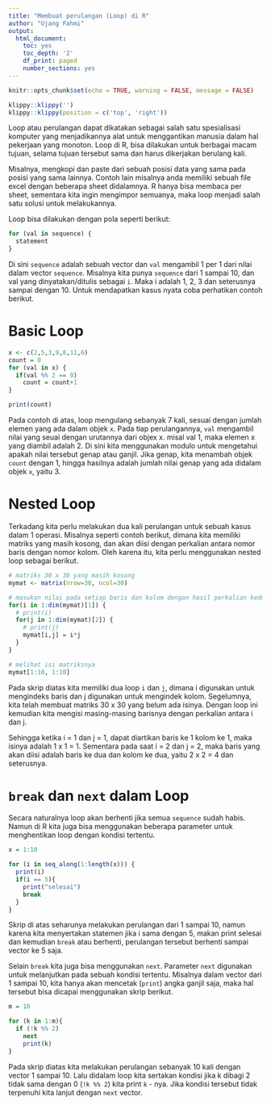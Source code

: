```yaml
---
title: "Membuat perulangan (Loop) di R"
author: "Ujang Fahmi"
output:
  html_document:
    toc: yes
    toc_depth: '2'
    df_print: paged
    number_sections: yes
---
```


```r
knitr::opts_chunk$set(echo = TRUE, warning = FALSE, message = FALSE)
```

```r
klippy::klippy('')
klippy::klippy(position = c('top', 'right'))
```

Loop atau perulangan dapat dikatakan sebagai salah satu spesialisasi komputer yang menjadikannya alat untuk menggantikan manusia dalam hal pekerjaan yang monoton. Loop di R, bisa dilakukan untuk berbagai macam tujuan, selama tujuan tersebut sama dan harus dikerjakan berulang kali. 

Misalnya, mengkopi dan paste dari sebuah posisi data yang sama pada posisi yang sama lainnya. Contoh lain misalnya anda memiliki sebuah file excel dengan beberapa sheet didalamnya. R hanya bisa membaca per sheet, sementara kita ingin mengimpor semuanya, maka loop menjadi salah satu solusi untuk melakukannya. 

Loop bisa dilakukan dengan pola seperti berikut: 

```r
for (val in sequence) {
  statement
}
```

Di sini `sequence` adalah sebuah vector dan `val` mengambil 1 per 1 dari nilai dalam vector `sequence`. Misalnya kita punya `sequence` dari 1 sampai 10, dan val yang dinyatakan/ditulis sebagai `i`. Maka i adalah 1, 2, 3 dan seterusnya sampai dengan 10. Untuk mendapatkan kasus nyata coba perhatikan contoh berikut. 

# Basic Loop

```r
x <- c(2,5,3,9,8,11,6)
count = 0
for (val in x) {
  if(val %% 2 == 0)
    count = count+1
}

print(count)
```

Pada contoh di atas, loop mengulang sebanyak 7 kali, sesuai dengan jumlah elemen yang ada dalam objek `x`. Pada tiap perulangannya, `val` mengambil nilai yang seuai dengan urutannya dari objex x. misal val 1, maka elemen x yang diambil adalah 2. Di sini kita menggunakan modulo untuk mengetahui apakah nilai tersebut genap atau ganjil. Jika genap, kita menambah objek `count` dengan 1, hingga hasilnya adalah jumlah nilai genap yang ada didalam objek `x`, yaitu 3. 

# Nested Loop

Terkadang kita perlu melakukan dua kali perulangan untuk sebuah kasus dalam 1 operasi. Misalnya seperti contoh berikut, dimana kita memiliki matriks yang masih kosong, dan akan diisi dengan perkalian antara nomor baris dengan nomor kolom. Oleh karena itu, kita perlu menggunakan nested loop sebagai berikut. 

```r
# matriks 30 x 30 yang masih kosong
mymat <- matrix(nrow=30, ncol=30)

# masukan nilai pada setiap baris dan kolom dengan hasil perkalian keduanya
for(i in 1:dim(mymat)[1]) {
  # print(i)
  for(j in 1:dim(mymat)[2]) {
    # print(j)
    mymat[i,j] = i*j
  }
}

# melihat isi matriksnya
mymat[1:10, 1:10]
```

Pada skrip diatas kita memiliki dua loop `i` dan `j`, dimana i digunakan untuk mengindeks baris dan j digunakan untuk mengindek kolom. Segelumnya, kita telah membuat matriks 30 x 30 yang belum ada isinya. Dengan loop ini kemudian kita mengisi masing-masing barisnya dengan perkalian antara i dan j. 

Sehingga ketika i = 1 dan j = 1, dapat diartikan baris ke 1 kolom ke 1, maka isinya adalah 1 x 1 = 1. Sementara pada saat i = 2 dan j = 2, maka baris yang akan diisi adalah baris ke dua dan kolom ke dua, yaitu 2 x 2 = 4 dan seterusnya. 

# `break` dan `next` dalam Loop

Secara naturalnya loop akan berhenti jika semua `sequence` sudah habis. Namun di R kita juga bisa menggunakan beberapa parameter untuk menghentikan loop dengan kondisi tertentu.

```r
x = 1:10

for (i in seq_along(1:length(x))) {
  print(i)
  if(i == 5){
    print("selesai")
    break
  }
}
```

Skrip di atas seharunya melakukan perulangan dari 1 sampai 10, namun karena kita menyertakan statemen jika i sama dengan 5, makan print selesai dan kemudian `break` atau berhenti, perulangan tersebut berhenti sampai vector ke 5 saja. 

Selain `break` kita juga bisa menggunakan `next`. Parameter `next` digunakan untuk melanjutkan pada sebuah kondisi tertentu. Misalnya dalam vector dari 1 sampai 10, kita hanya akan mencetak (`print`) angka ganjil saja, maka hal tersebut bisa dicapai menggunakan skrip berikut. 

```r
m = 10

for (k in 1:m){
  if (!k %% 2)
    next
    print(k)
}
```

Pada skrip diatas kita melakukan perulangan sebanyak 10 kali dengan vector 1 sampai 10. Lalu didalam loop kita sertakan kondisi jika k dibagi 2 tidak sama dengan 0 (`!k %% 2`) kita print `k` - nya. Jika kondisi tersebut tidak terpenuhi kita lanjut dengan `next` vector. 